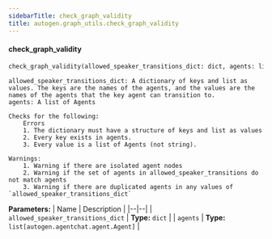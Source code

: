 ```yaml
---
sidebarTitle: check_graph_validity
title: autogen.graph_utils.check_graph_validity
---
```


<code class="doc-symbol doc-symbol-heading doc-symbol-function"></code>
#### check_graph_validity

```python
check_graph_validity(allowed_speaker_transitions_dict: dict, agents: list[autogen.agentchat.agent.Agent]) -> 
```

    allowed_speaker_transitions_dict: A dictionary of keys and list as values. The keys are the names of the agents, and the values are the names of the agents that the key agent can transition to.
    agents: A list of Agents
    
    Checks for the following:
        Errors
        1. The dictionary must have a structure of keys and list as values
        2. Every key exists in agents.
        3. Every value is a list of Agents (not string).
    
    Warnings:
        1. Warning if there are isolated agent nodes
        2. Warning if the set of agents in allowed_speaker_transitions do not match agents
        3. Warning if there are duplicated agents in any values of `allowed_speaker_transitions_dict`

<b>Parameters:</b>
| Name | Description |
|--|--|
| `allowed_speaker_transitions_dict` | **Type:** `dict` |
| `agents` | **Type:** `list[autogen.agentchat.agent.Agent]` |

<br />